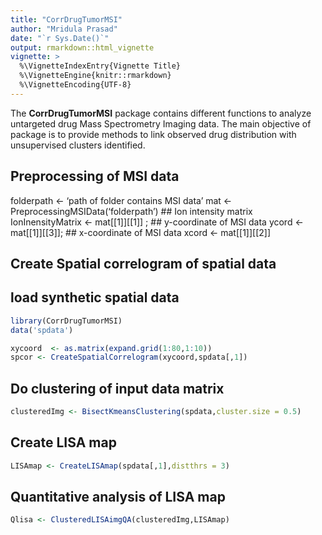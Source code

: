 ```yaml
---
title: "CorrDrugTumorMSI"
author: "Mridula Prasad"
date: "`r Sys.Date()`"
output: rmarkdown::html_vignette
vignette: >
  %\VignetteIndexEntry{Vignette Title}
  %\VignetteEngine{knitr::rmarkdown}
  %\VignetteEncoding{UTF-8}
---
```


The **CorrDrugTumorMSI** package contains different functions to analyze untargeted drug Mass Spectrometry Imaging data. The main objective of package is to provide methods to link observed drug distribution with unsupervised clusters identified. 


## Preprocessing of MSI data

folderpath <- 'path of folder contains MSI data'
mat <- PreprocessingMSIData('folderpath')
## Ion intensity matrix
IonInensityMatrix   <- mat[[1]][[1]] ;
## y-coordinate of MSI data
ycord               <- mat[[1]][[3]]; 
## x-coordinate of MSI data
xcord               <- mat[[1]][[2]]



## Create Spatial correlogram of spatial data 

## load synthetic spatial data

```r
library(CorrDrugTumorMSI)
data('spdata')

xycoord  <- as.matrix(expand.grid(1:80,1:10))
spcor <- CreateSpatialCorrelogram(xycoord,spdata[,1])

```

## Do clustering of input data matrix

```r
clusteredImg <- BisectKmeansClustering(spdata,cluster.size = 0.5)

```

## Create LISA map

```r
LISAmap <- CreateLISAmap(spdata[,1],distthrs = 3)

```

## Quantitative analysis of LISA map 

```r
Qlisa <- ClusteredLISAimgQA(clusteredImg,LISAmap)

```


